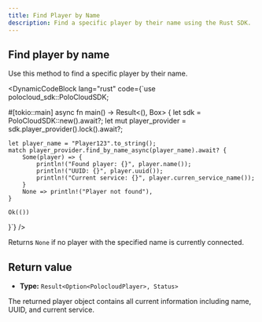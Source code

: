 ```yaml
---
title: Find Player by Name
description: Find a specific player by their name using the Rust SDK.
---
```



## Find player by name

Use this method to find a specific player by their name.

<DynamicCodeBlock
  lang="rust"
  code={`use polocloud_sdk::PoloCloudSDK;

#[tokio::main]
async fn main() -> Result<(), Box<dyn std::error::Error>> {
    let sdk = PoloCloudSDK::new().await?;
    let mut player_provider = sdk.player_provider().lock().await?;
    
    let player_name = "Player123".to_string();
    match player_provider.find_by_name_async(player_name).await? {
        Some(player) => {
            println!("Found player: {}", player.name());
            println!("UUID: {}", player.uuid());
            println!("Current service: {}", player.curren_service_name());
        }
        None => println!("Player not found"),
    }
    
    Ok(())
}`}
/>

<Callout type="info">
  Returns <code>None</code> if no player with the specified name is currently connected.
</Callout>

## Return value

- **Type:** <code>Result&lt;Option&lt;PolocloudPlayer&gt;, Status&gt;</code>

The returned player object contains all current information including name, UUID, and current service.
